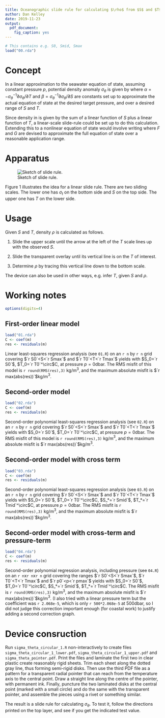```yaml
---
title: Oceanographic slide rule for calculating $\rho$ from $S$ and $T$
author: Dan Kelley
date: 2019-11-23
output:
  pdf_document:
    fig_caption: yes
---
```


```r
# This contains e.g. S0, Smid, Smax
load("00.rda")
```

# Concept

In a linear approximation to the seawater equation of state, assuming constant
pressure $p$, potential density anomaly $\sigma_\theta$ is given by
\begin{equation}
\label{e1}
\sigma_\theta(S,T) \approx \sigma_\theta(S_0,T_0)\left[1 + \beta(S-S_0)-\alpha(T-T_0)\right]
\end {equation}
where $\alpha=-\sigma_\theta^{-1}\partial\sigma_\theta/\partial T$ and
$\beta=\sigma_\theta^{-1}\partial\sigma_\theta/\partial S$ are constants set up
to approximate the actual equation of state at the desired target pressure, and
over a desired range of $S$ and $T$.

Since density in \eqref{e1} is given by the sum of a linear function of $S$
plus a linear function of $T$, a linear-scale slide-rule could be set up to do
this calculation.  Extending this to a nonlinear equation of state would involve
writing
\begin{equation}
\label{e2}
\sigma_\theta = \sigma_{\theta_0} + F(S-S_0) + G(T-T_0)
\end {equation}
where $F$ and $G$ are devised to approximate the full equation of state over a
reasonable application range.

# Apparatus

![Sketch of slide rule.](sigmat_idea.png)

Figure 1 illustrates the idea for a linear slide rule.  There are two sliding
scales. The lower one has $\sigma_t$ on the bottom side and $S$ on the top
side.  The upper one has $T$ on the lower side.


# Usage

Given $S$ and $T$, density $\rho$ is calculated as follows.

1. Slide the upper scale until the arrow at the left of the $T$ scale lines up
   with the observed $S$.

2. Slide the transparent overlay until its vertical line is on the $T$ of
   interest.

3. Determine $\rho$ by tracing this vertical line down to the bottom scale.

The device can also be used in other ways, e.g. infer $T$, given $S$ and
$\rho$.

# Working notes

```r
options(digits=4)
```

## First-order linear model

```r
load("01.rda")
C <- coef(m)
res <- residuals(m)
```

Linear least-squares regression analysis (see `01.R`) on an `r n` by `r n`
grid covering $`r S0`<S<`r Smax`$ and $`r T0`<T<`r Tmax`$ yields
\begin{equation}
\label{e3}
\sigma_\theta = `r C['(Intercept)']` +`r C['SS']`(S-S_0) - `r -C['TT']`(T-T_0)
\end{equation}
with $S_0=`r S0`$, $T_0=`r T0`^\circ$C, at pressure $p=0$dbar.  The RMS
misfit of this model is `r round(RMS(res),3)` kg/m$^3$, and the maximum
absolute misfit is $`r max(abs(res))`$kg/m$^3$.

## Second-order model

```r
load("02.rda")
C <- coef(m)
res <- residuals(m)
```

Second-order polynomial least-squares regression analysis (see `02.R`) on an `r n` by `r n`
grid covering $`r S0`<S<`r Smax`$ and $`r T0`<T<`r Tmax`$ yields
\begin{equation}
\label{e4}
\sigma_\theta = `r C['(Intercept)']`+`r C['SS']`(S-S_0)+`r C['SS2']`(S-S_0)^2-`r -C['TT']`(T-T_0)-`r -C['TT2']`(T-T_0)^2
\end{equation}
with $S_0=`r S0`$, $T_0=`r T0`^\circ$C, at pressure $p=0$dbar.  The RMS
misfit of this model is `r round(RMS(res),3)` kg/m$^3$, and the maximum
absolute misfit is $`r max(abs(res))`$kg/m$^3$.

## Second-order model with cross term

```r
load("03.rda")
C <- coef(m)
res <- residuals(m)
```


Second-order polynomial least-squares regression analysis (see `03.R`) on an `r n` by `r n`
grid covering $`r S0`<S<`r Smax`$ and $`r T0`<T<`r Tmax`$ yields
\begin{equation}
\label{e5}
\begin{split}
\sigma_\theta =& `r C['(Intercept)']` +`r C['SS']`(S-S_0) + `r C['SS2']`(S-S_0)^2-`r -C['TT']`(T-T_0)-`r -C['TT2']`(T-T_0)^2\\
&-`r -C['SSTT']`(S-S_*)(T-T_*)
\end{split}
\end{equation}
with $S_0=`r S0`$, $T_0=`r T0`^\circ$C, $S_*=`r Smid`$, $T_*=`r Tmid`^\circ$C, at
pressure $p=0$dbar.  The RMS misfit is `r round(RMS(res),3)` kg/m$^3$,
and the maximum absolute misfit is $`r max(abs(res))`$kg/m$^3$.

## Second-order model with cross-term and pressure-term

```r
load("04.rda")
C <- coef(m)
res <- residuals(m)
```

Second-order polynomial regression analysis, including pressure (see `04.R`) on
an `r n`x`r n`x`r n` grid covering the ranges $`r S0`<S<`r Smax`$, $`r T0`<T<`r Tmax`$
and $`r p0`<p<`r pmax`$ yields
\begin{equation}
\label{e6}
\begin{split}
\sigma_\theta =& `r C['(Intercept)']` +`r C['SS']`(S-S_0) + `r C['SS2']`(S-S_0)^2\\
&-`r -C['TT']`(T-T_0)-`r -C['TT2']`(T-T_0)^2 -`r -C['SSTT']`(S-S_*)(T-T_*)
\end{split}
\end{equation}
with $S_0=`r S0`$, $T_0=`r T0`^\circ$C, $S_*=`r Smid`$, $T_*=`r Tmid`^\circ$C.
The RMS misfit is `r round(RMS(res),3)` kg/m$^3$, and the maximum absolute
misfit is $`r max(abs(res))`$kg/m$^3$. (I also tried with a linear pressure
term but the coefficient was `r 2.068e-5`, which is only `r 500*2.068e-5` at
500dbar, so I did not judge this correction important enough (for coastal work)
to justify adding a second correction graph.

# Device consruction

Run `sigma_theta_circular_1.R` non-interactively to create files 
`sigma_theta_circular_1_lower.pdf`, `sigma_theta_circular_1_upper.pdf`
and `sigma_theta_pointer.pdf`.
Print the files and laminate the first two in clear plastic create reasonably rigid sheets.
Trim each sheet along the dotted gray line, thus forming semi-rigid disks.
Then use the third PDF file as a pattern for a transparent radial pointer that can reach from the temperature
axis to the central point. Draw a straight line along the centre of the
pointer, with permanent ink. Finally, puncture the two laminated disks at the central
point (marked with a small circle) and do the same with the transparent pointer, and assemble the pieces using a rivet or something similar.

The result is a slide rule for calculating $\sigma_\theta$. To test it, follow
the directions printed on the top layer, and see if you get the indicated test
value.


